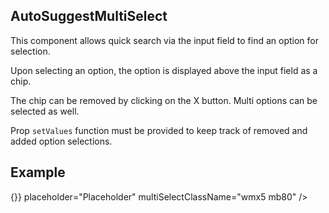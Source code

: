 

<Meta title="JSX/AutoSuggestMultiSelect" />

## AutoSuggestMultiSelect

This component allows quick search via the input field to find an option for selection.

Upon selecting an option, the option is displayed above the input field as a chip.

The chip can be removed by clicking on the X button. Multi options can be selected as well.

Prop `setValues` function must be provided to keep track of removed and added option selections.

## Example

<Preview>
  <AutoSuggestMultiSelect
    options={[
      { value: 'This is a test option' },
      { value: 'Here is another test option' },
      {
        value:
          'This is a very long option for testing and needs to be very long',
      },
    ]}
    selectedValues={[{ value: 'This is a test option' }]}
    setValues={() => {}}
    placeholder="Placeholder"
    multiSelectClassName="wmx5 mb80"
  />
</Preview>
